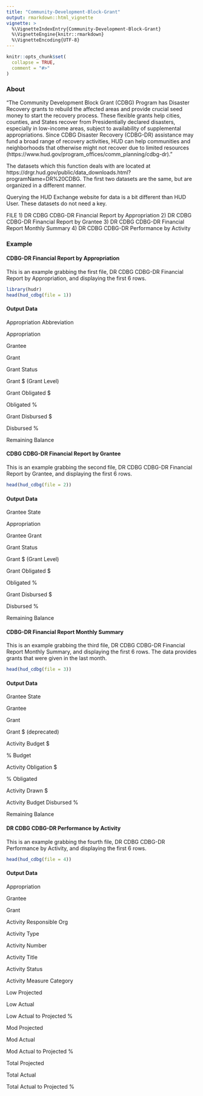 ```yaml
---
title: "Community-Development-Block-Grant"
output: rmarkdown::html_vignette
vignette: >
  %\VignetteIndexEntry{Community-Development-Block-Grant}
  %\VignetteEngine{knitr::rmarkdown}
  %\VignetteEncoding{UTF-8}
---
```


```r
knitr::opts_chunk$set(
  collapse = TRUE,
  comment = "#>"
)
```

### About

"The Community Development Block Grant (CDBG) Program has Disaster Recovery
grants to rebuild the affected areas and provide crucial seed money to start the
recovery process. These flexible grants help cities, counties, and States
recover from Presidentially declared disasters, especially in low-income areas,
subject to availability of supplemental appropriations. Since CDBG Disaster
Recovery (CDBG-DR) assistance may fund a broad range of recovery activities, HUD
can help communities and neighborhoods that otherwise might not recover due to
limited resources (https://www.hud.gov/program_offices/comm_planning/cdbg-dr)."

The datasets which this function deals with are located at
https://drgr.hud.gov/public/data_downloads.html?programName=DR%20CDBG. 
The first two datasets are the same, but are organized in a different manner.

Querying the HUD Exchange website for data is a bit different than HUD User.
These datasets do not need a key.

FILE
  1) DR CDBG CDBG-DR Financial Report by Appropriation
  2) DR CDBG CDBG-DR Financial Report by Grantee
  3) DR CDBG CDBG-DR Financial Report Monthly Summary
  4) DR CDBG CDBG-DR Performance by Activity

### Example

#### CDBG-DR Financial Report by Appropriation

This is an example grabbing the first file, DR CDBG CDBG-DR Financial Report
by Appropriation, and displaying the first 6 rows.
```r
library(hudr)
head(hud_cdbg(file = 1))
```

#### Output Data

Appropriation Abbreviation

Appropriation 

Grantee	

Grant	

Grant Status	

Grant $ (Grant Level)	

Grant Obligated $	

Obligated %	

Grant Disbursed $	

Disbursed %	

Remaining Balance

#### CDBG CDBG-DR Financial Report by Grantee

This is an example grabbing the second file, DR CDBG CDBG-DR Financial Report by
Grantee, and displaying the first 6 rows.
```r
head(hud_cdbg(file = 2))
```

#### Output Data

Grantee State

Appropriation		

Grantee	Grant	

Grant Status	

Grant $ (Grant Level)	

Grant Obligated $	

Obligated %	

Grant Disbursed $	

Disbursed %	

Remaining Balance


#### CDBG-DR Financial Report Monthly Summary

This is an example grabbing the third file, DR CDBG CDBG-DR Financial Report
Monthly Summary, and displaying the first 6 rows. The data provides grants that
were given in the last month.
```r
head(hud_cdbg(file = 3))
```

#### Output Data

Grantee State

Grantee	

Grant	

Grant $ (deprecated)

Activity Budget $	

% Budget	

Activity Obligation $	

% Obligated	

Activity Drawn $	

Activity Budget Disbursed %	

Remaining Balance

#### DR CDBG CDBG-DR Performance by Activity

This is an example grabbing the fourth file, DR CDBG CDBG-DR Performance by
Activity, and displaying the first 6 rows.
```r
head(hud_cdbg(file = 4))
```

#### Output Data

Appropriation		

Grantee	

Grant	

Activity Responsible Org	

Activity Type	

Activity Number	

Activity Title	

Activity Status	

Activity Measure Category	

Low Projected

Low Actual

Low Actual to Projected %

Mod Projected

Mod Actual

Mod Actual to Projected %

Total Projected

Total Actual

Total Actual to Projected %

